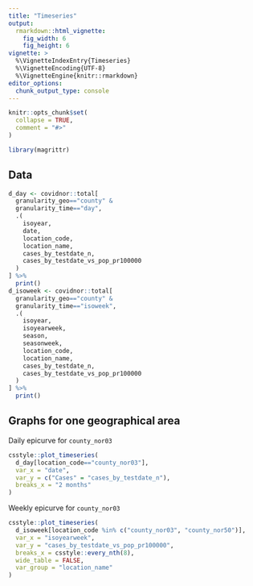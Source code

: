 ```yaml
---
title: "Timeseries"
output:
  rmarkdown::html_vignette:
    fig_width: 6
    fig_height: 6
vignette: >
  %\VignetteIndexEntry{Timeseries}
  %\VignetteEncoding{UTF-8}
  %\VignetteEngine{knitr::rmarkdown}
editor_options: 
  chunk_output_type: console
---
```


```r
knitr::opts_chunk$set(
  collapse = TRUE,
  comment = "#>"
)
```


```r
library(magrittr)
```

## Data

```r
d_day <- covidnor::total[
  granularity_geo=="county" & 
  granularity_time=="day",
  .(
    isoyear,
    date,
    location_code,
    location_name,
    cases_by_testdate_n,
    cases_by_testdate_vs_pop_pr100000
  )
] %>% 
  print()
d_isoweek <- covidnor::total[
  granularity_geo=="county" & 
  granularity_time=="isoweek",
  .(
    isoyear,
    isoyearweek,
    season,
    seasonweek,
    location_code,
    location_name,
    cases_by_testdate_n,
    cases_by_testdate_vs_pop_pr100000
  )
] %>% 
  print()
```

## Graphs for one geographical area

Daily epicurve for `county_nor03`

```r
csstyle::plot_timeseries(
  d_day[location_code=="county_nor03"],
  var_x = "date",
  var_y = c("Cases" = "cases_by_testdate_n"),
  breaks_x = "2 months"
)
```

Weekly epicurve for `county_nor03`

```r
csstyle::plot_timeseries(
  d_isoweek[location_code %in% c("county_nor03", "county_nor50")],
  var_x = "isoyearweek",
  var_y = "cases_by_testdate_vs_pop_pr100000",
  breaks_x = csstyle::every_nth(8),
  wide_table = FALSE,
  var_group = "location_name"
)
```
